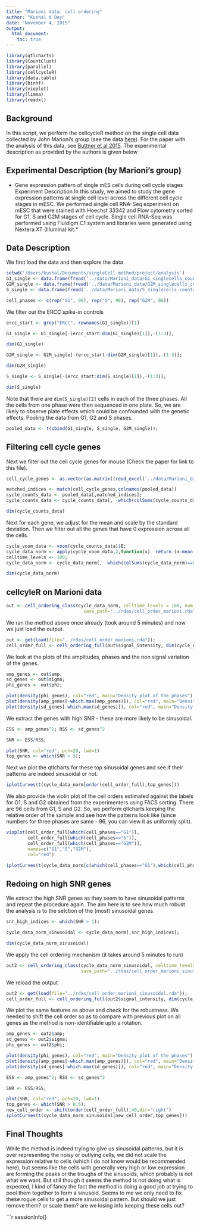 ```yaml
---
title: "Marioni data: cell ordering"
author: "Kushal K Dey"
date: "November 4, 2015"
output: 
  html_document:
    toc: true
---
```



```r
library(qtlcharts)
library(CountClust)
library(parallel)
library(cellcycleR)
library(data.table)
library(binhf)
library(vioplot)
library(limma)
library(readxl)
```

## Background

In this script, we perform the cellcycleR method on the single cell data collected by John Marioni's group (see the data [here](http://www.ebi.ac.uk/arrayexpress/experiments/E-MTAB-2805/)).  For the paper with the analysis of this data, see [Buttner et al 2015](http://www.nature.com/nbt/journal/v33/n2/full/nbt.3102.html). The experimental description as provided by the authors is given below 

## Experimental Description (by Marioni's group)

* Gene expression pattern of single mES cells during cell cycle stages
Experiment Description	In this study, we aimed to study the gene expression patterns at single cell level across the different cell cycle stages in mESC. We performed single cell RNA-Seq experiment on mESC that were stained with Hoechst 33342 and Flow cytometry sorted for G1, S and G2M stages of cell cycle. Single cell RNA-Seq was performed using Fluidigm C1 system and libraries were generated using Nextera XT (Illumina) kit.*

## Data Description

We first load the data and then explore the data

```r
setwd('/Users/kushal/Documents/singleCell-method/project/analysis')
G1_single <- data.frame(fread('../data/Marioni_data/G1_singlecells_counts.txt'), row.names=1);
G2M_single <- data.frame(fread('../data/Marioni_data/G2M_singlecells_counts.txt'), row.names=1);
S_single <- data.frame(fread('../data/Marioni_data/S_singlecells_counts.txt'), row.names=1);

cell_phases <- c(rep("G1", 96), rep("S", 96), rep("G2M", 96))

```

We filter out the ERCC spike-in controls

```r
ercc_start <- grep("ERCC", rownames(G1_single))[1]

G1_single <- G1_single[-(ercc_start:dim(G1_single)[1]),-(1:3)];

dim(G1_single)

G2M_single <- G2M_single[-(ercc_start:dim(G2M_single)[1]),-(1:3)];

dim(G2M_single)

S_single <- S_single[-(ercc_start:dim(S_single)[1]),-(1:3)];

dim(S_single)

```

Note that there are `dim(S_single)[2]` cells in each of the three phases. All the cells from one phase were then sequenced in one plate. So, we are likely to observe plate effects which could be confounded with the genetic effects. Pooling the data from G1, G2 and S phases.

```r
pooled_data <- t(cbind(G1_single, S_single, G2M_single));
```

## Filtering cell cycle genes

Next we filter out the cell cycle genes for mouse (Check the paper for link to this file). 

```r
cell_cycle_genes <- as.vector(as.matrix((read_excel('../data/Marioni_data/cellcycle_genes_mouse.xlsx'))))

matched_indices <- match(cell_cycle_genes,colnames(pooled_data))
cycle_counts_data <- pooled_data[,matched_indices];
cycle_counts_data <- cycle_counts_data[, -which(colSums(cycle_counts_data)==0)]

dim(cycle_counts_data)

```

Next for each gene, we adjust for the mean and scale by the standard deviation. Then we filter out all the genes that have 0 expression across all the cells. 

```r
cycle_voom_data <- voom(cycle_counts_data)$E;
cycle_data_norm <- apply(cycle_voom_data,2,function(x)  return (x-mean(x))/sd(x))
celltime_levels <- 100;
cycle_data_norm <- cycle_data_norm[, -which(colSums(cycle_data_norm)==0)]

dim(cycle_data_norm)

```

## cellcyleR on Marioni data

```r
out <- cell_ordering_class(cycle_data_norm, celltime_levels = 100, num_iter=100, 
                             save_path="../rdas/cell_order_marioni.rda")

```

We ran the method above once already (took around 5 minutes) and now we just load the output.

```r
out <- get(load(file="../rdas/cell_order_marioni.rda"));
cell_order_full <- cell_ordering_full(out$signal_intensity, dim(cycle_data_norm)[2])
```

We look at the plots of the amplitudes, phases and the non signal variation of the genes.

```r

amp_genes <- out$amp;
sd_genes <- out$sigma;
phi_genes <- out$phi;

plot(density(phi_genes), col="red", main="Density plot of the phases")
plot(density(amp_genes[-which.max(amp_genes)]), col="red", main="Density plot of the amplitudes")
plot(density(sd_genes[-which.max(sd_genes)]), col="red", main="Density plot of the non-signal sd")

```

We extract the genes with high SNR - these are more likely to be sinusoidal.

```r
ESS <- amp_genes^2; RSS <- sd_genes^2

SNR <- ESS/RSS;

plot(SNR, col="red", pch=20, lwd=1)
top_genes <- which(SNR > 3);

```

Next we plot the qtlcharts for these top sinusoidal genes and see if their patterns are indeed
sinusoidal or not.

```r
iplotCurves(t(cycle_data_norm[order(cell_order_full),top_genes]))
```

We also provide the violin plot of the cell orders estimated against the labels for G1, S and G2 obtained from the experimenters using FACS sorting. There are 96 cells from G1, S and G2. So, we perform qtlcharts keeping the relative order of the sample and see how the patterns look like (since numbers for three phases are same - 96, you can view it as uniformly split).

```r
vioplot(cell_order_full[which(cell_phases=="G1")],
        cell_order_full[which(cell_phases=="S")],
        cell_order_full[which(cell_phases=="G2M")],
        names=c("G1","S","G2M"),
        col="red")

iplotCurves(t(cycle_data_norm[c(which(cell_phases=="G1"),which(cell_phases=="S"), which(cell_phases=="G2M")),top_genes]))

```


## Redoing on high SNR genes


We extract the high SNR genes as they seem to have sinusoidal patterns and repeat the procedure again. The aim here is to see how much robust the analysis is to the selction of the (most) sinusoidal genes.

```r

snr_high_indices <- which(SNR > 1);

cycle_data_norm_sinusoidal <- cycle_data_norm[,snr_high_indices];

dim(cycle_data_norm_sinusoidal)
```

We apply the cell ordering mechanism (it takes around 5 minutes to run)

```r
out2 <- cell_ordering_class(cycle_data_norm_sinusoidal, celltime_levels = 100, num_iter=100,
                            save_path="../rdas/cell_order_marioni_sinusoidal.rda")
```

We reload the output 

```r
out2 <- get(load(file="../rdas/cell_order_marioni_sinusoidal.rda"));
cell_order_full <- cell_ordering_full(out2$signal_intensity, dim(cycle_data_norm_sinusoidal)[2])
```

We plot the same features as above and check for the robustness. We needed to shift the cell order so as to compare with previous plot on all genes as the method is non-identifiable upto a rotation. 

```r

amp_genes <- out2$amp;
sd_genes <- out2$sigma;
phi_genes <- out2$phi;

plot(density(phi_genes), col="red", main="Density plot of the phases")
plot(density(amp_genes[-which.max(amp_genes)]), col="red", main="Density plot of the amplitudes")
plot(density(sd_genes[-which.max(sd_genes)]), col="red", main="Density plot of the non-signal sd")

ESS <- amp_genes^2; RSS <- sd_genes^2

SNR <- ESS/RSS;

plot(SNR, col="red", pch=20, lwd=1)
top_genes <- which(SNR > 0.5);
new_cell_order <- shift(order(cell_order_full),40,dir="right")
iplotCurves(t(cycle_data_norm_sinusoidal[new_cell_order,top_genes]))

```

## Final Thoughts


While the method is indeed trying to give us sinusoidal patterns, but it is over representing the noisy or outlying cells, we did not scale the expression relative to cells (which I do not know would be recommended here), but seems like the cells with generally very high or low expression are forming the peaks or the troughs of the sinusoids, which probably is not what we want. But still though it seems the method is not doing what is expected, I kind of fancy the fact the method is doing a good job at trying to pool them together to form a sinusoid. Seems to me we only need to fix these rogue cells to get a more sinusoidal pattern. But should we just remove them? or scale them? are we losing info keeping these cells out?


```r
sessionInfo()



